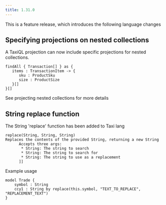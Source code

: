 ```yaml
---
title: 1.31.0
---
```



This is a feature release, which introduces the following language changes

## Specifying projections on nested collections

A TaxiQL projection can now include specific projections for nested collections.

```taxi
findAll { Transaction[] } as {
   items : TransactionItem -> {
      sku : ProductSku
      size : ProductSize
   }[]
}[]
```

See <Link to="/language-reference/querying-with-taxiql/#projecting-nested-collections">projecting nested collections</Link>
for more details

## String replace function

The String 'replace' function has been added to Taxi lang

```taxi
replace(String, String, String)
Replaces the contents of the provided String, returning a new String
      Accepts three args:
       * String: The string to search
       * String: The string to search for
       * String: The string to use as a replacement
      ]]
```

Example usage

```taxi
model Trade {
    symbol : String
    ccy1 : String by replace(this.symbol, "TEXT_TO_REPLACE", "REPLACEMENT_TEXT")
}
```
